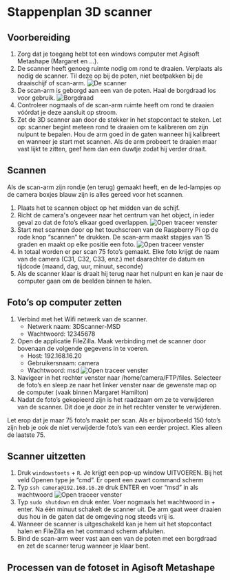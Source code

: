 
# Stappenplan 3D scanner

## Voorbereiding
1. Zorg dat je toegang hebt tot een windows computer met Agisoft Metashape (Margaret en ...).
2. De scanner heeft genoeg ruimte nodig om rond te draaien. Verplaats als nodig de scanner. Til deze op bij de poten, niet beetpakken bij de draaischijf of scan-arm.
![De scanner](public/assets/3d-scanner/3dScanner-1.jpg)
3. De scan-arm is geborgd aan een van de poten. Haal de borgdraad los voor gebruik.
![Borgdraad](public/assets/3d-scanner/3dScanner-2.jpg)
4. Controleer nogmaals of de scan-arm ruimte heeft om rond te draaien vóórdat je deze aansluit op stroom.
5. Zet de 3D scanner aan door de stekker in het stopcontact te steken. Let op: scanner begint meteen rond te draaien om te kalibreren om zijn nulpunt te bepalen. Hou de arm goed in de gaten wanneer hij kalibreert en wanneer je start met scannen. Als de arm probeert te draaien maar vast lijkt te zitten, geef hem dan een duwtje zodat hij verder draait.


## Scannen
Als de scan-arm zijn rondje (en terug) gemaakt heeft, en de led-lampjes op de camera boxjes blauw zijn is alles gereed voor het scannen.
1. Plaats het te scannen object op het midden van de schijf.
2. Richt de camera's ongeveer naar het centrum van het object, in ieder geval zo dat de foto’s elkaar goed overlappen.
![Open traceer venster](public/assets/3d-scanner/3dScanner-3.jpg)
3. Start met scannen door op het touchscreen van de Raspberry Pi op de rode knop “scannen” te drukken. De scan-arm maakt stapjes van 15 graden en maakt op elke positie een foto. 
![Open traceer venster](public/assets/3d-scanner/3dScanner-4.jpg)
4. In totaal worden er per scan 75 foto’s gemaakt. Elke foto krijgt de naam van de camera (C31, C32, C33, enz.) met daarachter de datum en tijdcode (maand, dag, uur, minuut, seconde)
5. Als de scanner klaar is draait hij terug naar het nulpunt en kan je naar de computer gaan om de beelden binnen te halen.


## Foto’s op computer zetten
1. Verbind met het Wifi netwerk van de scanner. 
    - Netwerk naam: 3DScanner-MSD
    - Wachtwoord: 12345678
2. Open de applicatie FileZilla. Maak verbinding met de scanner door bovenaan de volgende gegevens in te voeren.
    - Host: 192.168.16.20
	- Gebruikersnaam: camera
	- Wachtwoord: msd
![Open traceer venster](public/assets/3d-scanner/3dScanner-6.jpg)
3. Navigeer in het rechter venster naar /home/camera/FTP/files. Selecteer de foto’s en sleep ze naar het linker venster naar de gewenste map op de computer (vaak binnen Margaret Hamilton)
4. Nadat de foto’s gekopieerd zijn is het raadzaam om ze te verwijderen van de scanner. Dit doe je door ze in het rechter venster te verwijderen.

<Callout type="info">
	Let erop dat je maar 75 foto’s maakt per scan. Als er bijvoorbeeld 150 foto’s zijn heb je ook de niet verwijderde foto’s van een eerder project. Kies alleen de laatste 75.
</Callout>


## Scanner uitzetten
1. Druk `windowstoets` + `R`. Je krijgt een pop-up window UITVOEREN. Bij het veld Openen type je “cmd”. Er opent een zwart command scherm
2. Typ `ssh camera@192.168.16.20` druk ENTER en voer “msd” in als wachtwoord
![Open traceer venster](public/assets/3d-scanner/3dScanner-5.jpg)
3. Typ `sudo shutdown` en druk enter. Voer nogmaals het wachtwoord in + enter. Na één minuut schakelt de scanner uit. De arm gaat weer draaien dus hou in de gaten dat de omgeving nog steeds vrij is.
5. Wanneer de scanner is uitgeschakeld kan je hem uit het stopcontact halen en FileZilla en het command scherm afsluiten.
6. Bind de scan-arm weer vast aan een van de poten met een borgdraad en zet de scanner terug wanneer je klaar bent.


## Processen van de fotoset in Agisoft Metashape
<Cards>
	<Card
		icon="🔧"
		title="3D scan bewerken"
		href="/3d-scanner/extra/scan-bewerken"
		arrow={true}
	/>
</Cards>

